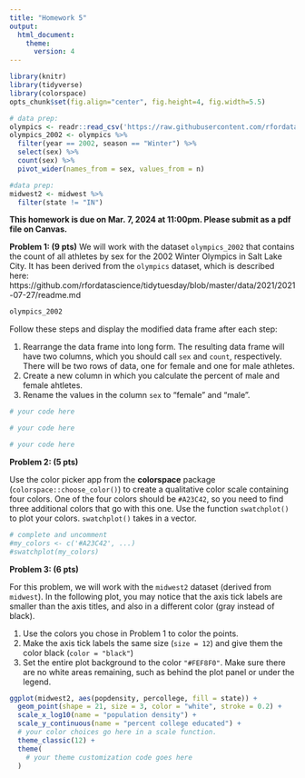```yaml
---
title: "Homework 5"
output:
  html_document:
    theme:
      version: 4
---
```


```r
library(knitr)
library(tidyverse)
library(colorspace)
opts_chunk$set(fig.align="center", fig.height=4, fig.width=5.5)

# data prep:
olympics <- readr::read_csv('https://raw.githubusercontent.com/rfordatascience/tidytuesday/master/data/2021/2021-07-27/olympics.csv')
olympics_2002 <- olympics %>%
  filter(year == 2002, season == "Winter") %>%
  select(sex) %>%
  count(sex) %>%
  pivot_wider(names_from = sex, values_from = n)

#data prep:
midwest2 <- midwest %>%
  filter(state != "IN")
```

**This homework is due on Mar. 7, 2024 at 11:00pm. Please submit as a pdf file on Canvas.**

**Problem 1:  (9 pts)** We will work with the dataset `olympics_2002` that contains the count of all athletes by sex for the 2002 Winter Olympics in Salt Lake City. It has been derived from the `olympics` dataset, which is described here: https://github.com/rfordatascience/tidytuesday/blob/master/data/2021/2021-07-27/readme.md

```r
olympics_2002
```
Follow these steps and display the modified data frame after each step:

1. Rearrange the data frame into long form. The resulting data frame will have two columns, which you should call `sex` and `count`, respectively. There will be two rows of data, one for female and one for male athletes.
2. Create a new column in which you calculate the percent of male and female ahtletes.
3. Rename the values in the column `sex` to "female" and "male". 

```r
# your code here
```

```r
# your code here
```

```r
# your code here
```

**Problem 2: (5 pts)** 

Use the color picker app from the **colorspace** package (`colorspace::choose_color()`) to create a qualitative color scale containing four colors. One of the four colors should be `#A23C42`, so you need to find three additional colors that go with this one. Use the function `swatchplot()` to plot your colors. `swatchplot()` takes in a vector. 

```r
# complete and uncomment
#my_colors <- c('#A23C42', ...)
#swatchplot(my_colors)
```

**Problem 3: (6 pts)** 

For this problem, we will work with the `midwest2` dataset (derived from `midwest`). In the following plot, you may notice that the axis tick labels are smaller than the axis titles, and also in a different color (gray instead of black). 

1. Use the colors you chose in Problem 1 to color the points.
2. Make the axis tick labels the same size (`size = 12`) and give them the color black (`color = "black"`)
3. Set the entire plot background to the color `"#FEF8F0"`. Make sure there are no white areas remaining, such as behind the plot panel or under the legend.

```r
ggplot(midwest2, aes(popdensity, percollege, fill = state)) +
  geom_point(shape = 21, size = 3, color = "white", stroke = 0.2) +
  scale_x_log10(name = "population density") +
  scale_y_continuous(name = "percent college educated") +
  # your color choices go here in a scale function. 
  theme_classic(12) +
  theme(
    # your theme customization code goes here
  )
```


